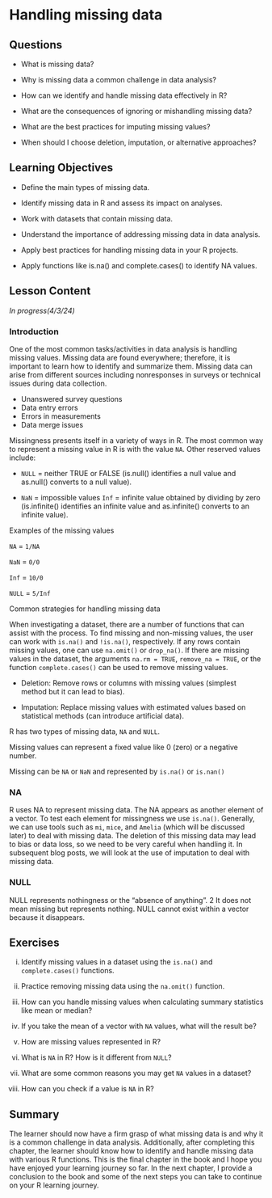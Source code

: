 # Handling missing data {#sec-missing}

## Questions

-   What is missing data?

-   Why is missing data a common challenge in data analysis?

-   How can we identify and handle missing data effectively in R?

-   What are the consequences of ignoring or mishandling missing data?

-   What are the best practices for imputing missing values?

-   When should I choose deletion, imputation, or alternative approaches?

## Learning Objectives

-   Define the main types of missing data.

-   Identify missing data in R and assess its impact on analyses.

-   Work with datasets that contain missing data.

-   Understand the importance of addressing missing data in data analysis.

-   Apply best practices for handling missing data in your R projects.

-   Apply functions like is.na() and complete.cases() to identify NA values.

## Lesson Content

*In progress(4/3/24)*

### Introduction

One of the most common tasks/activities in data analysis is handling missing values. Missing data are found everywhere; therefore, it is important to learn how to identify and summarize them. Missing data can arise from different sources including nonresponses in surveys or technical issues during data collection.

-   Unanswered survey questions
-   Data entry errors
-   Errors in measurements
-   Data merge issues

Missingness presents itself in a variety of ways in R. The most common way to represent a missing value in R is with the value `NA`. Other reserved values include:

- `NULL` = neither TRUE or FALSE (is.null() identifies a null value and as.null() converts to a null value). 

- `NaN` = impossible values `Inf` = infinite value obtained by dividing by zero (is.infinite() identifies an infinite value and as.infinite() converts to an infinite value).

Examples of the missing values

`NA` = `1/NA` 

`NaN` = `0/0` 

`Inf` = `10/0`

`NULL` = `5/Inf`

Common strategies for handling missing data

When investigating a dataset, there are a number of functions that can assist with the process. To find missing and non-missing values, the user can work with `is.na()` and `!is.na()`, respectively. If any rows contain missing values, one can use `na.omit()` or `drop_na()`. If there are missing values in the dataset, the arguments `na.rm = TRUE`, `remove_na = TRUE`, or the function `complete.cases()` can be used to remove missing values.

-   Deletion: Remove rows or columns with missing values (simplest method but it can lead to bias).

-   Imputation: Replace missing values with estimated values based on statistical methods (can introduce artificial data).

R has two types of missing data, ```NA``` and ```NULL```.

Missing values can represent a fixed value like 0 (zero) or a negative number.

Missing can be ```NA``` or ```NaN``` and represented by ```is.na()``` or ```is.nan()```

### NA

R uses NA to represent missing data. The NA appears as another element of a vector. To test each element for missingness we use ```is.na()```. Generally, we can use tools such as ```mi```, ```mice```, and ```Amelia``` (which will be discussed later) to deal with missing data. The deletion of this missing data may lead to bias or data loss, so we need to be very careful when handling it. In subsequent blog posts, we will look at the use of imputation to deal with missing data.

### NULL

NULL represents nothingness or the “absence of anything”. 2 It does not mean missing but represents nothing. NULL cannot exist within a vector because it disappears.

## Exercises

i.  Identify missing values in a dataset using the `is.na()` and `complete.cases()` functions.

ii. Practice removing missing data using the `na.omit()` function.

iii. How can you handle missing values when calculating summary statistics like mean or median?

iv. If you take the mean of a vector with `NA` values, what will the result be?

v.  How are missing values represented in R?

vi. What is `NA` in R? How is it different from `NULL`?

vii. What are some common reasons you may get `NA` values in a dataset?

viii. How can you check if a value is `NA` in R?

## Summary

The learner should now have a firm grasp of what missing data is and why it is a common challenge in data analysis. Additionally, after completing this chapter, the learner should know how to identify and handle missing data with various R functions. This is the final chapter in the book and I hope you have enjoyed your learning journey so far. In the next chapter, I provide a conclusion to the book and some of the next steps you can take to continue on your R learning journey.

